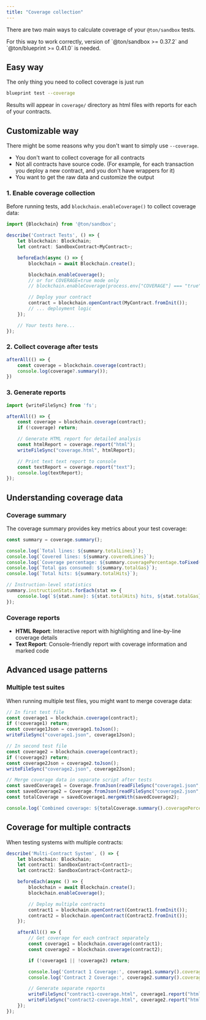 ```yaml
---
title: "Coverage collection"
---
```



There are two main ways to calculate coverage of your `@ton/sandbox` tests.

<Aside type="caution" title="Library compatibility">
    For this way to work correctly, version of `@ton/sandbox >= 0.37.2` and `@ton/blueprint >= 0.41.0` is needed.
</Aside>

## Easy way

The only thing you need to collect coverage is just run

```bash
blueprint test --coverage
```

Results will appear in `coverage/` directory as html files with reports for each of your contracts.


## Customizable way

There might be some reasons why you don't want to simply use `--coverage`.
- You don't want to collect coverage for all contracts
- Not all contracts have source code. (For example, for each transaction you deploy a new contract, and you don't have wrappers for it)
- You want to get the raw data and customize the output

### 1. Enable coverage collection

Before running tests, add `blockchain.enableCoverage()` to collect coverage data:

```typescript
import {Blockchain} from '@ton/sandbox';

describe('Contract Tests', () => {
    let blockchain: Blockchain;
    let contract: SandboxContract<MyContract>;

    beforeEach(async () => {
        blockchain = await Blockchain.create();

        blockchain.enableCoverage();
        // or for COVERAGE=true mode only
        // blockchain.enableCoverage(process.env["COVERAGE"] === "true");

        // Deploy your contract
        contract = blockchain.openContract(MyContract.fromInit());
        // ... deployment logic
    });

    // Your tests here...
});
```

### 2. Collect coverage after tests

```typescript
afterAll(() => {
    const coverage = blockchain.coverage(contract);
    console.log(coverage?.summary());
})
```

### 3. Generate reports

```typescript
import {writeFileSync} from 'fs';

afterAll(() => {
    const coverage = blockchain.coverage(contract);
    if (!coverage) return;

    // Generate HTML report for detailed analysis
    const htmlReport = coverage.report("html");
    writeFileSync("coverage.html", htmlReport);

    // Print text text report to console
    const textReport = coverage.report("text");
    console.log(textReport);
});
```

## Understanding coverage data

### Coverage summary

The coverage summary provides key metrics about your test coverage:

```typescript
const summary = coverage.summary();

console.log(`Total lines: ${summary.totalLines}`);
console.log(`Covered lines: ${summary.coveredLines}`);
console.log(`Coverage percentage: ${summary.coveragePercentage.toFixed(2)}%`);
console.log(`Total gas consumed: ${summary.totalGas}`);
console.log(`Total hits: ${summary.totalHits}`);

// Instruction-level statistics
summary.instructionStats.forEach(stat => {
    console.log(`${stat.name}: ${stat.totalHits} hits, ${stat.totalGas} gas, avg ${stat.avgGas}`);
});
```

### Coverage reports

- **HTML Report**: Interactive report with highlighting and line-by-line coverage details
- **Text Report**: Console-friendly report with coverage information and marked code

## Advanced usage patterns

### Multiple test suites

When running multiple test files, you might want to merge coverage data:

```typescript
// In first test file
const coverage1 = blockchain.coverage(contract);
if (!coverage1) return;
const coverage1Json = coverage1.toJson();
writeFileSync("coverage1.json", coverage1Json);

// In second test file
const coverage2 = blockchain.coverage(contract);
if (!coverage2) return;
const coverage2Json = coverage2.toJson();
writeFileSync("coverage2.json", coverage2Json);

// Merge coverage data in separate script after tests
const savedCoverage1 = Coverage.fromJson(readFileSync("coverage1.json", "utf-8"));
const savedCoverage2 = Coverage.fromJson(readFileSync("coverage2.json", "utf-8"));
const totalCoverage = savedCoverage1.mergeWith(savedCoverage2);

console.log(`Combined coverage: ${totalCoverage.summary().coveragePercentage}%`);
```

## Coverage for multiple contracts

When testing systems with multiple contracts:

```typescript
describe('Multi-Contract System', () => {
    let blockchain: Blockchain;
    let contract1: SandboxContract<Contract1>;
    let contract2: SandboxContract<Contract2>;

    beforeEach(async () => {
        blockchain = await Blockchain.create();
        blockchain.enableCoverage();

        // Deploy multiple contracts
        contract1 = blockchain.openContract(Contract1.fromInit());
        contract2 = blockchain.openContract(Contract2.fromInit());
    });

    afterAll(() => {
        // Get coverage for each contract separately
        const coverage1 = blockchain.coverage(contract1);
        const coverage2 = blockchain.coverage(contract2);

        if (!coverage1 || !coverage2) return;

        console.log('Contract 1 Coverage:', coverage1.summary().coveragePercentage);
        console.log('Contract 2 Coverage:', coverage2.summary().coveragePercentage);

        // Generate separate reports
        writeFileSync("contract1-coverage.html", coverage1.report("html"));
        writeFileSync("contract2-coverage.html", coverage2.report("html"));
    });
});
```


